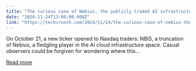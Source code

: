 ```yaml
---
title: "The curious case of Nebius, the publicly traded AI infrastructure ‘startup’"
date: "2024-11-24T13:00:00.000Z"
link: "https://techcrunch.com/2024/11/24/the-curious-case-of-nebius-the-publicly-traded-ai-infrastructure-startup/"
---
```


On October 21, a new ticker opened to Nasdaq traders: NBIS, a truncation of Nebius, a fledgling player in the AI cloud infrastructure space. Casual observers could be forgiven for wondering where this...

[Read more](https://techcrunch.com/2024/11/24/the-curious-case-of-nebius-the-publicly-traded-ai-infrastructure-startup/)
